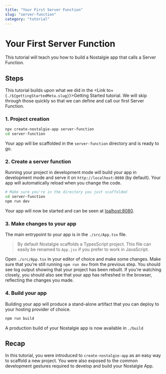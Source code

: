```yaml
---
title: "Your First Server Function"
slug: "server-function"
category: "tutorial"
---
```



# Your First Server Function

This tutorial will teach you how to build a Nostalgie app that calls a Server Function.

## Steps

This tutorial builds upon what we did in the <Link to={`./${gettingStartedMeta.slug}`}>Getting Started</Link> tutorial. We will skip through those quickly so that we can define and call our first Server Function.

### 1. Project creation

```sh
npx create-nostalgie-app server-function
cd server-function
```

Your app will be scaffolded in the `server-function` directory and is ready to go.

### 2. Create a server function

Running your project in development mode will build your app in development mode and serve it on `http://localhost:8080` (by default). Your app will automatically reload when you change the code.

```sh
# Make sure you're in the directory you just scaffolded
cd server-function
npm run dev
```

Your app will now be started and can be seen at [loalhost:8080](http://localhost:8080).

### 3. Make changes to your app

The main entrypoint to your app is in the `./src/App.tsx` file.

> By default Nostalgie scaffolds a TypesScript project. This file can easily be renamed to `App.jsx` if you prefer to work in JavaScript.

Open `./src/App.tsx` in your editor of choice and make some changes. Make sure that you're still running `npm run dev` from the previous step. You should see log output showing that your project has been rebuilt. If you're watching closely, you should also see that your app has refreshed in the browser, reflecting the changes you made.

### 4. Build your app

Building your app will produce a stand-alone artifact that you can deploy to your hosting provider of choice.

```sh
npm run build
```

A production build of your Nostalgie app is now available in `./build`

## Recap

In this tutorial, you were introduced to `create-nostalgie-app` as an easy way to scaffold a new project. You were also exposed to the common development gestures required to develop and build your Nostalgie App.